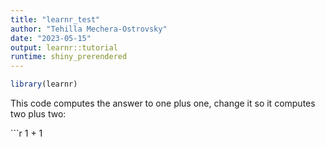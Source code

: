 ```yaml
---
title: "learnr_test"
author: "Tehilla Mechera-Ostrovsky"
date: "2023-05-15"
output: learnr::tutorial
runtime: shiny_prerendered
---
```



```r
library(learnr)
```

This code computes the answer to one plus one,
change it so it computes two plus two:

```r
1 + 1